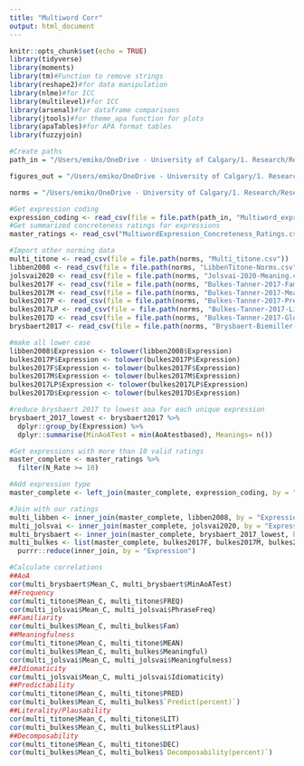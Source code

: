 ```yaml
---
title: "Multiword Corr"
output: html_document
---
```


```r
knitr::opts_chunk$set(echo = TRUE)
library(tidyverse)
library(moments)
library(tm)#Function to remove strings
library(reshape2)#for data manipulation
library(nlme)#for ICC
library(multilevel)#for ICC
library(arsenal)#for dataframe comparisons
library(jtools)#for theme_apa function for plots
library(apaTables)#for APA format tables
library(fuzzyjoin)
```

```r
#Create paths
path_in = "/Users/emiko/OneDrive - University of Calgary/1. Research/Research Projects/Active/Multiword Expressions/Data/multiword-exp/Input"

figures_out = "/Users/emiko/OneDrive - University of Calgary/1. Research/Research Projects/Active/Multiword Expressions/Data/multiword-exp/Figures"

norms = "/Users/emiko/OneDrive - University of Calgary/1. Research/Research Projects/Active/Multiword Expressions/Data/multiword-exp/Input/Other Norms"

```

```r
#Get expression coding
expression_coding <- read_csv(file = file.path(path_in, "Multiword_expression_categories_R1.csv"))
#Get summarized concreteness ratings for expressions
master_ratings <- read_csv("MultiwordExpression_Concreteness_Ratings.csv")

#Import other norming data
multi_titone <- read_csv(file = file.path(norms, "Multi_titone.csv"))
libben2008 <- read_csv(file = file.path(norms, "LibbenTitone-Norms.csv"))
jolsvai2020 <- read_csv(file = file.path(norms, "Jolsvai-2020-Meaning.csv"))
bulkes2017F <- read_csv(file = file.path(norms, "Bulkes-Tanner-2017-Familiarity.csv"))
bulkes2017M <- read_csv(file = file.path(norms, "Bulkes-Tanner-2017-Meaningful.csv"))
bulkes2017P <- read_csv(file = file.path(norms, "Bulkes-Tanner-2017-Predict.csv"))
bulkes2017LP <- read_csv(file = file.path(norms, "Bulkes-Tanner-2017-LitPlaus.csv"))
bulkes2017D <- read_csv(file = file.path(norms, "Bulkes-Tanner-2017-GlobalDecomp.csv"))
brysbaert2017 <- read_csv(file = file.path(norms, "Brysbaert-Biemiller-2017-AoA.csv"))

#make all lower case
libben2008$Expression <- tolower(libben2008$Expression)
bulkes2017P$Expression <- tolower(bulkes2017P$Expression)
bulkes2017F$Expression <- tolower(bulkes2017F$Expression)
bulkes2017M$Expression <- tolower(bulkes2017M$Expression)
bulkes2017LP$Expression <- tolower(bulkes2017LP$Expression)
bulkes2017D$Expression <- tolower(bulkes2017D$Expression)

#reduce brysbaert 2017 to lowest aoa for each unique expression
brysbaert_2017_lowest <- brysbaert2017 %>% 
  dplyr::group_by(Expression) %>% 
  dplyr::summarise(MinAoATest = min(AoAtestbased), Meanings= n())

```

```r
#Get expressions with more than 10 valid ratings
master_complete <- master_ratings %>% 
  filter(N_Rate >= 10)

#Add expression type
master_complete <- left_join(master_complete, expression_coding, by = "Expression")

#Join with our ratings
multi_libben <- inner_join(master_complete, libben2008, by = "Expression")
multi_jolsvai <- inner_join(master_complete, jolsvai2020, by = "Expression")
multi_brysbaert <- inner_join(master_complete, brysbaert_2017_lowest, by = "Expression")
multi_bulkes <- list(master_complete, bulkes2017F, bulkes2017M, bulkes2017P, bulkes2017LP, bulkes2017D) %>%
  purrr::reduce(inner_join, by = "Expression")

#Calculate correlations
##AoA
cor(multi_brysbaert$Mean_C, multi_brysbaert$MinAoATest)
##Frequency
cor(multi_titone$Mean_C, multi_titone$FREQ)
cor(multi_jolsvai$Mean_C, multi_jolsvai$PhraseFreq)
##Familiarity
cor(multi_bulkes$Mean_C, multi_bulkes$Fam)
##Meaningfulness
cor(multi_titone$Mean_C, multi_titone$MEAN)
cor(multi_bulkes$Mean_C, multi_bulkes$Meaningful)
cor(multi_jolsvai$Mean_C, multi_jolsvai$Meaningfulness)
##Idiomaticity
cor(multi_jolsvai$Mean_C, multi_jolsvai$Idiomaticity)
##Predictability
cor(multi_titone$Mean_C, multi_titone$PRED)
cor(multi_bulkes$Mean_C, multi_bulkes$`Predict(percent)`)
##Literality/Plausability
cor(multi_titone$Mean_C, multi_titone$LIT)
cor(multi_bulkes$Mean_C, multi_bulkes$LitPlaus)
##Decomposability
cor(multi_titone$Mean_C, multi_titone$DEC)
cor(multi_bulkes$Mean_C, multi_bulkes$`Decomposability(percent)`)

```

